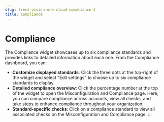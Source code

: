 ```yaml
---
slug: trend-vision-one-cloud-compliance-2
title: Compliance
---
```

# Compliance

The Compliance widget showcases up to six compliance standards and provides links to detailed information about each one. From the Compliance dashboard, you can:

- **Customize displayed standards**: Click the three dots at the top-right of the widget and select "Edit settings" to choose up to six compliance standards to display.
- **Detailed compliance overview**: Click the percentage number at the top of the widget to open the Misconfiguration and Compliance page. Here, you can compare compliance across accounts, view all checks, and take steps to enhance compliance throughout your organization.
- **Standard-specific checks**: Click on a compliance standard to view all associated checks on the Misconfiguration and Compliance page.
:::
